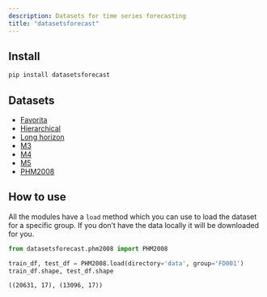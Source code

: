 ```yaml
---
description: Datasets for time series forecasting
title: "datasetsforecast"
---
```

## Install

``` sh
pip install datasetsforecast
```

## Datasets

- [Favorita](favorita)
- [Hierarchical](hierarchical)
- [Long horizon](long_horizon)
- [M3](m3)
- [M4](m4)
- [M5](m5)
- [PHM2008](phm2008)

## How to use

All the modules have a `load` method which you can use to load the
dataset for a specific group. If you don’t have the data locally it will
be downloaded for you.

``` python
from datasetsforecast.phm2008 import PHM2008
```

``` python
train_df, test_df = PHM2008.load(directory='data', group='FD001')
train_df.shape, test_df.shape
```

    ((20631, 17), (13096, 17))
